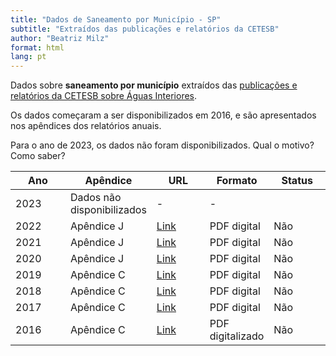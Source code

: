 ```yaml
---
title: "Dados de Saneamento por Município - SP"
subtitle: "Extraídos das publicações e relatórios da CETESB"
author: "Beatriz Milz"
format: html
lang: pt
---
```


Dados sobre **saneamento por município** extraídos das [publicações e relatórios da CETESB sobre Águas Interiores](https://cetesb.sp.gov.br/aguas-interiores/publicacoes-e-relatorios/).


Os dados começaram a ser disponibilizados em 2016, e são apresentados nos apêndices dos relatórios anuais. 

Para o ano de 2023, os dados não foram disponibilizados. Qual o motivo? Como saber?

| Ano | Apêndice | URL | Formato | Status |
| --- | --- | --- | --- | --- |
| 2023 | Dados não disponibilizados | - | - |
| 2022 | Apêndice J | [Link](https://cetesb.sp.gov.br/aguas-interiores/wp-content/uploads/sites/12/2023/11/Apendice-J-Dados-de-Saneamento-por-municipio-%E2%80%93-2022.pdf) | PDF digital | Não | 
| 2021 | Apêndice J | [Link](https://cetesb.sp.gov.br/aguas-interiores/wp-content/uploads/sites/12/2022/11/Apendice-J-Dados-de-Saneamento-por-municipio-2021.pdf) | PDF digital | Não |
| 2020 | Apêndice J | [Link](https://cetesb.sp.gov.br/aguas-interiores/wp-content/uploads/sites/12/2021/09/Apendice-J-Dados-de-saneamento-por-municipio-%E2%80%93-2020.pdf) | PDF digital | Não |
| 2019 | Apêndice C | [Link](https://cetesb.sp.gov.br/aguas-interiores/wp-content/uploads/sites/12/2020/09/Apendice-J-Dados-de-saneamento-por-municipio-%E2%80%93-2019.pdf) | PDF digital | Não |
| 2018 | Apêndice C | [Link](https://cetesb.sp.gov.br/aguas-interiores/wp-content/uploads/sites/12/2019/10/Ap%C3%AAndice-C_Dados-de-Saneamento-por-Munic%C3%ADpio.pdf) | PDF digital | Não |
| 2017 | Apêndice C | [Link](https://cetesb.sp.gov.br/aguas-interiores/wp-content/uploads/sites/12/2018/06/Ap%C3%AAndice-C-Dados-de-saneamento-dos-munic%C3%ADpios-paulistas.pdf) | PDF digital | Não |
| 2016 | Apêndice C | [Link](https://cetesb.sp.gov.br/aguas-interiores/wp-content/uploads/sites/12/2018/03/Ap%C3%AAndice-C-Dados-do-saneamento-b%C3%A1sico...-munic%C3%ADpios-paulistas-2016_17-04.pdf) | PDF digitalizado | Não |



